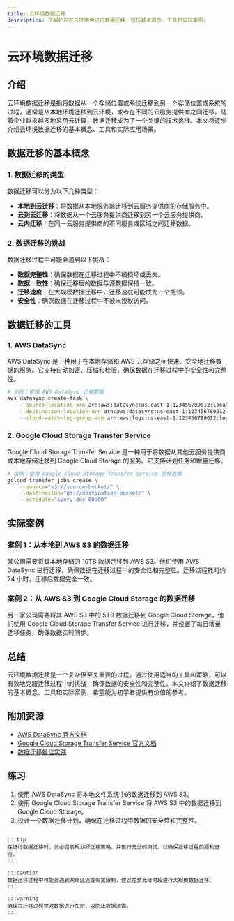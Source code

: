 ```yaml
---
title: 云环境数据迁移
description: 了解如何在云环境中进行数据迁移，包括基本概念、工具和实际案例。
---
```


# 云环境数据迁移

## 介绍

云环境数据迁移是指将数据从一个存储位置或系统迁移到另一个存储位置或系统的过程，通常是从本地环境迁移到云环境，或者在不同的云服务提供商之间迁移。随着企业越来越多地采用云计算，数据迁移成为了一个关键的技术挑战。本文将逐步介绍云环境数据迁移的基本概念、工具和实际应用场景。

## 数据迁移的基本概念

### 1. 数据迁移的类型

数据迁移可以分为以下几种类型：

- **本地到云迁移**：将数据从本地服务器迁移到云服务提供商的存储服务中。
- **云到云迁移**：将数据从一个云服务提供商迁移到另一个云服务提供商。
- **云内迁移**：在同一云服务提供商的不同服务或区域之间迁移数据。

### 2. 数据迁移的挑战

数据迁移过程中可能会遇到以下挑战：

- **数据完整性**：确保数据在迁移过程中不被损坏或丢失。
- **数据一致性**：确保迁移后的数据与源数据保持一致。
- **迁移速度**：在大规模数据迁移中，迁移速度可能成为一个瓶颈。
- **安全性**：确保数据在迁移过程中不被未授权访问。

## 数据迁移的工具

### 1. AWS DataSync

AWS DataSync 是一种用于在本地存储和 AWS 云存储之间快速、安全地迁移数据的服务。它支持自动加密、压缩和校验，确保数据在迁移过程中的安全性和完整性。

```bash
# 示例：使用 AWS DataSync 迁移数据
aws datasync create-task \
    --source-location-arn arn:aws:datasync:us-east-1:123456789012:location/loc-1234567890123456 \
    --destination-location-arn arn:aws:datasync:us-east-1:123456789012:location/loc-6543210987654321 \
    --cloud-watch-log-group-arn arn:aws:logs:us-east-1:123456789012:log-group:/aws/datasync/*
```

### 2. Google Cloud Storage Transfer Service

Google Cloud Storage Transfer Service 是一种用于将数据从其他云服务提供商或本地存储迁移到 Google Cloud Storage 的服务。它支持计划任务和增量迁移。

```bash
# 示例：使用 Google Cloud Storage Transfer Service 迁移数据
gcloud transfer jobs create \
    --source="s3://source-bucket/" \
    --destination="gs://destination-bucket/" \
    --schedule="every day 00:00"
```

## 实际案例

### 案例 1：从本地到 AWS S3 的数据迁移

某公司需要将其本地存储的 10TB 数据迁移到 AWS S3。他们使用 AWS DataSync 进行迁移，确保数据在迁移过程中的安全性和完整性。迁移过程耗时约 24 小时，迁移后数据完全一致。

### 案例 2：从 AWS S3 到 Google Cloud Storage 的数据迁移

另一家公司需要将其 AWS S3 中的 5TB 数据迁移到 Google Cloud Storage。他们使用 Google Cloud Storage Transfer Service 进行迁移，并设置了每日增量迁移任务，确保数据实时同步。

## 总结

云环境数据迁移是一个复杂但至关重要的过程。通过使用适当的工具和策略，可以有效地克服迁移过程中的挑战，确保数据的安全性和完整性。本文介绍了数据迁移的基本概念、工具和实际案例，希望能为初学者提供有价值的参考。

## 附加资源

- [AWS DataSync 官方文档](https://aws.amazon.com/datasync/)
- [Google Cloud Storage Transfer Service 官方文档](https://cloud.google.com/storage-transfer-service)
- [数据迁移最佳实践](https://cloud.google.com/solutions/data-migration-best-practices)

## 练习

1. 使用 AWS DataSync 将本地文件系统中的数据迁移到 AWS S3。
2. 使用 Google Cloud Storage Transfer Service 将 AWS S3 中的数据迁移到 Google Cloud Storage。
3. 设计一个数据迁移计划，确保在迁移过程中数据的安全性和完整性。
```

:::tip
在进行数据迁移时，务必提前规划好迁移策略，并进行充分的测试，以确保迁移过程的顺利进行。
:::

:::caution
数据迁移过程中可能会遇到网络延迟或带宽限制，建议在非高峰时段进行大规模数据迁移。
:::

:::warning
确保在迁移过程中对数据进行加密，以防止数据泄露。
:::
